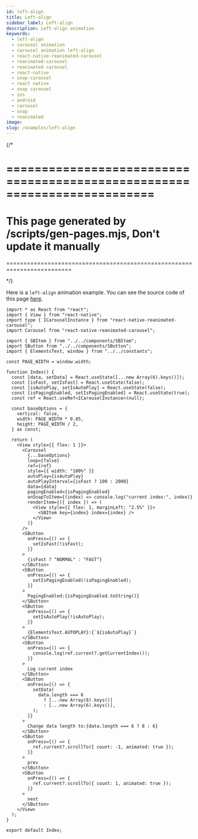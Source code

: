 ```yaml
---
id: left-align
title: Left-align
sidebar_label: Left-align
description: Left-align animation
keywords:
  - left-align
  - carousel animation
  - carousel animation left-align
  - react-native-reanimated-carousel
  - reanimated-carousel
  - reanimated carousel
  - react-native
  - snap-carousel
  - react native
  - snap carousel
  - ios
  - android
  - carousel
  - snap
  - reanimated
image:
slug: /examples/left-align
---
```


{/\*

# =========================================================================

# This page generated by /scripts/gen-pages.mjs, Don't update it manually

=========================================================================

\*/}

Here is a `left-align` animation example. You can see the source code of this page [here](https://github.com/dohooo/react-native-reanimated-carousel/blob/main/apps/app/src/pages/left-align/index.tsx).


<Page page="left-align" />

```tsx copy
import * as React from "react";
import { View } from "react-native";
import type { ICarouselInstance } from "react-native-reanimated-carousel";
import Carousel from "react-native-reanimated-carousel";

import { SBItem } from "../../components/SBItem";
import SButton from "../../components/SButton";
import { ElementsText, window } from "../../constants";

const PAGE_WIDTH = window.width;

function Index() {
  const [data, setData] = React.useState([...new Array(6).keys()]);
  const [isFast, setIsFast] = React.useState(false);
  const [isAutoPlay, setIsAutoPlay] = React.useState(false);
  const [isPagingEnabled, setIsPagingEnabled] = React.useState(true);
  const ref = React.useRef<ICarouselInstance>(null);

  const baseOptions = {
    vertical: false,
    width: PAGE_WIDTH * 0.85,
    height: PAGE_WIDTH / 2,
  } as const;

  return (
    <View style={{ flex: 1 }}>
      <Carousel
        {...baseOptions}
        loop={false}
        ref={ref}
        style={{ width: "100%" }}
        autoPlay={isAutoPlay}
        autoPlayInterval={isFast ? 100 : 2000}
        data={data}
        pagingEnabled={isPagingEnabled}
        onSnapToItem={(index) => console.log("current index:", index)}
        renderItem={({ index }) => (
          <View style={{ flex: 1, marginLeft: "2.5%" }}>
            <SBItem key={index} index={index} />
          </View>
        )}
      />
      <SButton
        onPress={() => {
          setIsFast(!isFast);
        }}
      >
        {isFast ? "NORMAL" : "FAST"}
      </SButton>
      <SButton
        onPress={() => {
          setIsPagingEnabled(!isPagingEnabled);
        }}
      >
        PagingEnabled:{isPagingEnabled.toString()}
      </SButton>
      <SButton
        onPress={() => {
          setIsAutoPlay(!isAutoPlay);
        }}
      >
        {ElementsText.AUTOPLAY}:{`${isAutoPlay}`}
      </SButton>
      <SButton
        onPress={() => {
          console.log(ref.current?.getCurrentIndex());
        }}
      >
        Log current index
      </SButton>
      <SButton
        onPress={() => {
          setData(
            data.length === 6
              ? [...new Array(8).keys()]
              : [...new Array(6).keys()],
          );
        }}
      >
        Change data length to:{data.length === 6 ? 8 : 6}
      </SButton>
      <SButton
        onPress={() => {
          ref.current?.scrollTo({ count: -1, animated: true });
        }}
      >
        prev
      </SButton>
      <SButton
        onPress={() => {
          ref.current?.scrollTo({ count: 1, animated: true });
        }}
      >
        next
      </SButton>
    </View>
  );
}

export default Index;
```
